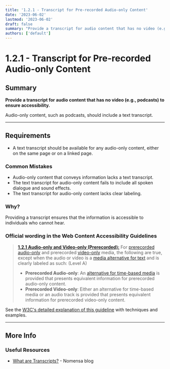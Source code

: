 ```yaml
---
title: '1.2.1 - Transcript for Pre-recorded Audio-only Content'
date: '2023-06-02'
lastmod: '2023-06-02'
draft: false
summary: "Provide a transcript for audio content that has no video (e.g., podcasts) to ensure accessibility."
authors: ['default']
---
```


# 1.2.1 - Transcript for Pre-recorded Audio-only Content

## Summary

**Provide a transcript for audio content that has no video (e.g., podcasts) to ensure accessibility.**

Audio-only content, such as podcasts, should include a text transcript.

---

## Requirements

- A text transcript should be available for any audio-only content, either on the same page or on a linked page.

### Common Mistakes

- Audio-only content that conveys information lacks a text transcript.
- The text transcript for audio-only content fails to include all spoken dialogue and sound effects.
- The text transcript for audio-only content lacks clear labeling.

### Why?

Providing a transcript ensures that the information is accessible to individuals who cannot hear.

### Official wording in the Web Content Accessibility Guidelines

> [**1.2.1 Audio-only and Video-only (Prerecorded):**](https://www.w3.org/TR/UNDERSTANDING-WCAG20/content-structure-separation-programmatic.html) For [prerecorded](https://www.w3.org/TR/UNDERSTANDING-WCAG20/media-equiv-av-only-alt.html#prerecordeddef) [audio-only](https://www.w3.org/TR/UNDERSTANDING-WCAG20/media-equiv-av-only-alt.html#audio-onlydef) and prerecorded [video-only](https://www.w3.org/TR/UNDERSTANDING-WCAG20/media-equiv-av-only-alt.html#video-onlydef) media, the following are true, except when the audio or video is a [media alternative for text](https://www.w3.org/TR/UNDERSTANDING-WCAG20/media-equiv-av-only-alt.html#multimedia-alt-textdef) and is clearly labeled as such: (Level A)
>
> - **Prerecorded Audio-only**: An [alternative for time-based media](https://www.w3.org/TR/UNDERSTANDING-WCAG20/media-equiv-av-only-alt.html#alt-time-based-mediadef) is provided that presents equivalent information for prerecorded audio-only content.
> - **Prerecorded Video-only**: Either an alternative for time-based media or an audio track is provided that presents equivalent information for prerecorded video-only content.

See the [W3C's detailed explanation of this guideline](https://www.w3.org/TR/UNDERSTANDING-WCAG20/content-structure-separation-programmatic.html) with techniques and examples.

---

## More Info

### Useful Resources

- [What are Transcripts?](https://www.nomensa.com/blog/2010/what-are-transcripts/) - Nomensa blog

